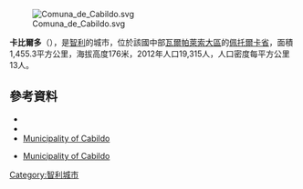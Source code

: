 [[Image:Comuna_de_Cabildo.svg|right]]

'''卡比爾多'''（{{lang-es|Cabildo}}），是[[智利|智利]]的城市，位於該國中部[[瓦爾帕萊索大區|瓦爾帕萊索大區]]的[[佩托爾卡省|佩托爾卡省]]，面積1,455.3平方公里，海拔高度176米，2012年人口19,315人，人口密度每平方公里13人。

{{Coord|32|25|39|S|71|3|59|W|display=title}}

==參考資料==
*{{Cite web|url=http://www.municipiocabildo.cl/|title=Municipality of Cabildo|accessdate=28 July 2010|language=es|archive-url=https://web.archive.org/web/20130614032752/http://municipiocabildo.cl/|archive-date=2013-06-14|dead-url=yes}}
*{{cite web |url= http://www.ine.cl/canales/chile_estadistico/censos_poblacion_vivienda/censo_pobl_vivi.php |title= National Statistics Institute |accessdate= 28 July 2010 |language= es |archive-date= 2019-01-06 |archive-url= https://web.archive.org/web/20190106234357/http://www.ine.cl/404.html?aspxerrorpath=%2Fcanales%2Fchile_estadistico%2Fcensos_poblacion_vivienda%2Fcenso_pobl_vivi.php |dead-url= no }}
*[https://web.archive.org/web/20130614032752/http://municipiocabildo.cl/ Municipality of Cabildo]
* {{es icon}} [https://web.archive.org/web/20130614032752/http://municipiocabildo.cl/ Municipality of Cabildo]

{{Chile-geo-stub}}
[[Category:智利城市|Category:智利城市]]